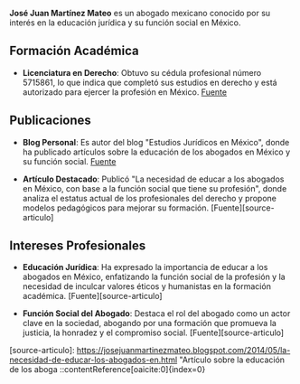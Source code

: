 **José Juan Martínez Mateo** es un abogado mexicano conocido por su interés en la educación jurídica y su función social en México.

## Formación Académica

- **Licenciatura en Derecho**: Obtuvo su cédula profesional número 5715861, lo que indica que completó sus estudios en derecho y está autorizado para ejercer la profesión en México. [Fuente][source-cedula]

## Publicaciones

- **Blog Personal**: Es autor del blog "Estudios Jurídicos en México", donde ha publicado artículos sobre la educación de los abogados en México y su función social. [Fuente][source-blog]

- **Artículo Destacado**: Publicó "La necesidad de educar a los abogados en México, con base a la función social que tiene su profesión", donde analiza el estatus actual de los profesionales del derecho y propone modelos pedagógicos para mejorar su formación. [Fuente][source-articulo]

## Intereses Profesionales

- **Educación Jurídica**: Ha expresado la importancia de educar a los abogados en México, enfatizando la función social de la profesión y la necesidad de inculcar valores éticos y humanistas en la formación académica. [Fuente][source-articulo]

- **Función Social del Abogado**: Destaca el rol del abogado como un actor clave en la sociedad, abogando por una formación que promueva la justicia, la honradez y el compromiso social. [Fuente][source-articulo]

[source-cedula]: https://www.buholegal.com/5715861/ "Cédula Profesional de José Juan Martínez Mateo en BuhoLegal"
[source-blog]: https://josejuanmateo.blogspot.com/ "Blog de José Juan Martínez Mateo"
[source-articulo]: https://josejuanmartinezmateo.blogspot.com/2014/05/la-necesidad-de-educar-los-abogados-en.html "Artículo sobre la educación de los aboga
::contentReference[oaicite:0]{index=0}